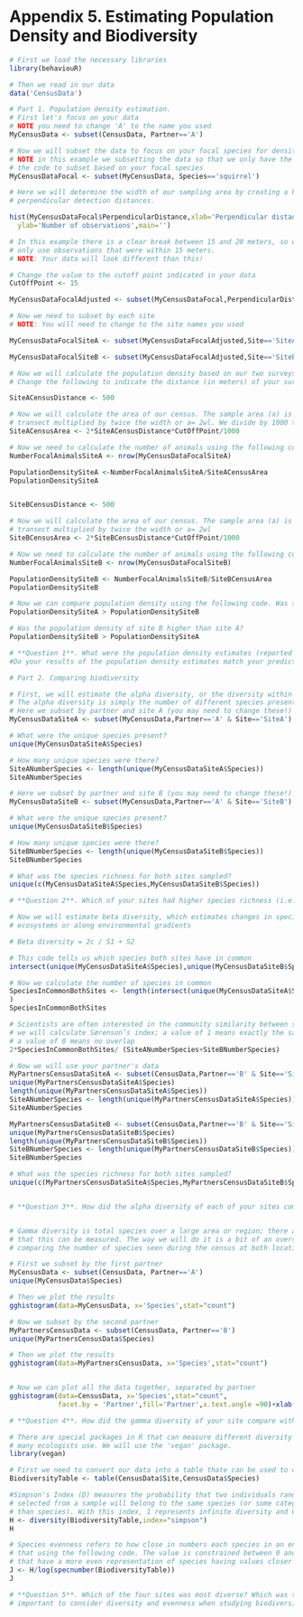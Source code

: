 # Appendix 5. Estimating Population Density and Biodiversity  {-}
```r
# First we load the necessary libraries
library(behaviouR)

# Then we read in our data
data('CensusData')

# Part 1. Population density estimation. 
# First let's focus on your data
# NOTE you need to change 'A' to the name you used 
MyCensusData <- subset(CensusData, Partner=='A')

# Now we will subset the data to focus on your focal species for density estimation
# NOTE in this example we subsetting the data so that we only have the squirrels; you will need to change
# the code to subset based on your focal species
MyCensusDataFocal <- subset(MyCensusData, Species=='squirrel')

# Here we will determine the width of our sampling area by creating a histogram of
# perpendicular detection distances.

hist(MyCensusDataFocal$PerpendicularDistance,xlab='Perpendicular distance (D)',
  ylab='Number of observations',main='')

# In this example there is a clear break between 15 and 20 meters, so we will 
# only use observations that were within 15 meters. 
# NOTE: Your data will look different than this!

# Change the value to the cutoff point indicated in your data
CutOffPoint <- 15

MyCensusDataFocalAdjusted <- subset(MyCensusDataFocal,PerpendicularDistance <CutOffPoint )

# Now we need to subset by each site
# NOTE: You will need to change to the site names you used

MyCensusDataFocalSiteA <- subset(MyCensusDataFocalAdjusted,Site=='SiteA')

MyCensusDataFocalSiteB <- subset(MyCensusDataFocalAdjusted,Site=='SiteB')

# Now we will calculate the population density based on our two surveys
# Change the following to indicate the distance (in meters) of your survey for site A

SiteACensusDistance <- 500

# Now we will calculate the area of our census. The sample area (a) is equal to the length of the
# transect multiplied by twice the width or a= 2wl. We divide by 1000 to convert our answer to square kilometers.
SiteACensusArea <- 2*SiteACensusDistance*CutOffPoint/1000

# Now we need to calculate the number of animals using the following code
NumberFocalAnimalsSiteA <- nrow(MyCensusDataFocalSiteA)

PopulationDensitySiteA <-NumberFocalAnimalsSiteA/SiteACensusArea
PopulationDensitySiteA


SiteBCensusDistance <- 500

# Now we will calculate the area of our census. The sample area (a) is equal to the length of the
# transect multiplied by twice the width or a= 2wl
SiteBCensusArea <- 2*SiteBCensusDistance*CutOffPoint/1000

# Now we need to calculate the number of animals using the following code
NumberFocalAnimalsSiteB <- nrow(MyCensusDataFocalSiteB)

PopulationDensitySiteB <- NumberFocalAnimalsSiteB/SiteBCensusArea
PopulationDensitySiteB

# Now we can compare population density using the following code. Was the population density of site A higher than site B?
PopulationDensitySiteA > PopulationDensitySiteB

# Was the population density of site B higher than site A?
PopulationDensitySiteB > PopulationDensitySiteA

# **Question 1**. What were the population density estimates (reported as number of individuals per square kilometer) for your two sites? 
#Do your results of the population density estimates match your predictions? Why or why not?

# Part 2. Comparing biodiversity

# First, we will estimate the alpha diversity, or the diversity within a particular area or ecosystem.
# The alpha diversity is simply the number of different species present at each site
# Here we subset by partner and site A (you may need to change these!)
MyCensusDataSiteA <- subset(MyCensusData,Partner=='A' & Site=='SiteA')

# What were the unique species present?
unique(MyCensusDataSiteA$Species)

# How many unique species were there?
SiteANumberSpecies <- length(unique(MyCensusDataSiteA$Species))
SiteANumberSpecies

# Here we subset by partner and site B (you may need to change these!)
MyCensusDataSiteB <- subset(MyCensusData,Partner=='A' & Site=='SiteB')

# What were the unique species present?
unique(MyCensusDataSiteB$Species)

# How many unique species were there?
SiteBNumberSpecies <- length(unique(MyCensusDataSiteB$Species))
SiteBNumberSpecies

# What was the species richness for both sites sampled?
unique(c(MyCensusDataSiteA$Species,MyCensusDataSiteB$Species))

# **Question 2**. Which of your sites had higher species richness (i.e. number of species)?

# Now we will estimate beta diversity, which estimates changes in species diversity between
# ecosystems or along environmental gradients

# Beta diversity = 2c / S1 + S2

# This code tells us which species both sites have in common
intersect(unique(MyCensusDataSiteA$Species),unique(MyCensusDataSiteB$Species))

# Now we calculate the number of species in common
SpeciesInCommonBothSites <- length(intersect(unique(MyCensusDataSiteA$Species),unique(MyCensusDataSiteB$Species))
)
SpeciesInCommonBothSites

# Scientists are often interested in the community similarity between sites. For this
# we will calculate Sørenson’s index; a value of 1 means exactly the same number of species
# a value of 0 means no overlap
2*SpeciesInCommonBothSites/ (SiteANumberSpecies+SiteBNumberSpecies)

# Now we will use your partner's data
MyPartnersCensusDataSiteA <- subset(CensusData,Partner=='B' & Site=='SiteC')
unique(MyPartnersCensusDataSiteA$Species)
length(unique(MyPartnersCensusDataSiteA$Species))
SiteANumberSpecies <- length(unique(MyPartnersCensusDataSiteA$Species))
SiteANumberSpecies

MyPartnersCensusDataSiteB <- subset(CensusData,Partner=='B' & Site=='SiteD')
unique(MyPartnersCensusDataSiteB$Species)
length(unique(MyPartnersCensusDataSiteB$Species))
SiteBNumberSpecies <- length(unique(MyPartnersCensusDataSiteB$Species))
SiteBNumberSpecies

# What was the species richness for both sites sampled?
unique(c(MyPartnersCensusDataSiteA$Species,MyPartnersCensusDataSiteB$Species))


# **Question 3**. How did the alpha diversity of each of your sites compare with that of your partner?


# Gamma diversity is total species over a large area or region; there are many different ways
# that this can be measured. The way we will do it is a bit of an oversimplification by simply
# comparing the number of species seen during the census at both locations.

# First we subset by the first partner
MyCensusData <- subset(CensusData, Partner=='A')
unique(MyCensusData$Species)

# Then we plot the results
gghistogram(data=MyCensusData, x='Species',stat="count")

# Now we subset by the second partner
MyPartnersCensusData <- subset(CensusData, Partner=='B')
unique(MyPartnersCensusData$Species)

# Then we plot the results
gghistogram(data=MyPartnersCensusData, x='Species',stat="count")


# Now we can plot all the data together, separated by partner
gghistogram(data=CensusData, x='Species',stat="count",
            facet.by = 'Partner',fill='Partner',x.text.angle =90)+xlab('Species')+ylab('Number of individuals')

# **Question 4**. How did the gamma diversity of your site compare with that of your partners?

# There are special packages in R that can measure different diversity indices, as this is a tool
# many ecologists use. We will use the 'vegan' package.
library(vegan)

# First we need to convert our data into a table thate can be used to calculate the indices.
BiodiversityTable <- table(CensusData$Site,CensusData$Species)

#Simpson's Index (D) measures the probability that two individuals randomly 
# selected from a sample will belong to the same species (or some category other 
# than species). With this index, 1 represents infinite diversity and 0 means no diversity.
H <- diversity(BiodiversityTable,index="simpson")
H

# Species evenness refers to how close in numbers each species in an environment is. We can calculate
# that using the following code. The value is constrained between 0 and 1, with communities that
# that have a more even representation of species having values closer to 1.
J <- H/log(specnumber(BiodiversityTable))
J

# **Question 5**. Which of the four sites was most diverse? Which was the most even? Why is it
# important to consider diversity and evenness when studying biodiversity?
```

